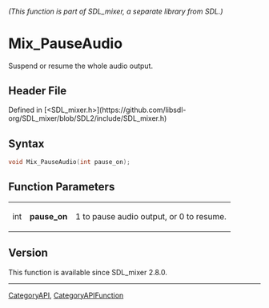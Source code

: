====== (This function is part of SDL_mixer, a separate library from SDL.) ======
= Mix_PauseAudio =

Suspend or resume the whole audio output.

== Header File ==

Defined in [<SDL_mixer.h>](https://github.com/libsdl-org/SDL_mixer/blob/SDL2/include/SDL_mixer.h)

== Syntax ==

<syntaxhighlight lang='c'>
void Mix_PauseAudio(int pause_on);
</syntaxhighlight>

== Function Parameters ==

{|
|int
|'''pause_on'''
|1 to pause audio output, or 0 to resume.
|}

== Version ==

This function is available since SDL_mixer 2.8.0.

----
[[CategoryAPI]], [[CategoryAPIFunction]]


